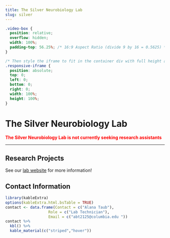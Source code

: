 ```yaml
---
title: The Silver Neurobiology Lab
slug: silver
---
```


```css
.video-box {
  position: relative;
  overflow: hidden;
  width: 100%;
  padding-top: 56.25%; /* 16:9 Aspect Ratio (divide 9 by 16 = 0.5625) */
}

/* Then style the iframe to fit in the container div with full height and width */
.responsive-iframe {
  position: absolute;
  top: 0;
  left: 0;
  bottom: 0;
  right: 0;
  width: 100%;
  height: 100%;
}
```

# The Silver Neurobiology Lab

<span style="color:red">
**The Silver Neurobiology Lab is not currently seeking research assistants**
</span>

***

## Research Projects

See our [lab website](http://www.columbia.edu/cu/psychology/silver/index.html) for more information!

## Contact Information


```r
library(kableExtra)
options(kableExtra.html.bsTable = TRUE)
contact <- data.frame(Contact = c("Alana Taub"),
                   Role = c("Lab Technician"),
                   Email = c("abt2125@columbia.edu "))
contact %>%
  kbl() %>%
  kable_material(c("striped","hover"))
                   
                   
```

